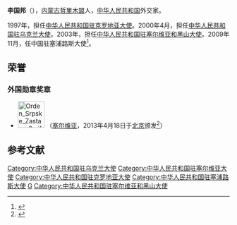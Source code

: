 '''李国邦'''（{{bd|1951年|||catIdx=}}），[[内蒙古|内蒙古]][[哲里木盟|哲里木盟]]人，[[中华人民共和国|中华人民共和国]]外交家。

1997年，担任[[中国驻克罗地亚大使列表|中华人民共和国驻克罗地亚大使]]。2000年4月，担任[[中国驻乌克兰大使列表|中华人民共和国驻乌克兰大使]]。2003年，担任[[中国驻塞尔维亚大使列表|中华人民共和国驻塞尔维亚和黑山大使]]。2009年11月，任中国驻塞浦路斯大使<ref>{{cite news|title=中国驻塞浦路斯大使李国邦携馆员向全国人民致以新春祝福|url=http://world.people.com.cn/GB/8212/191616/237527/237529/16861525.html|accessdate=2012-02-13|newspaper=人民网|archive-date=2016-03-04|archive-url=https://web.archive.org/web/20160304074132/http://world.people.com.cn/GB/8212/191616/237527/237529/16861525.html|dead-url=no}}</ref>。

==荣誉==
===外国勋章奖章===
* [[File:Orden_Srpske_Zastave_2.gif|60px]] {{link-sr|二等塞尔维亚国旗勋章|Орден српске заставе}}（[[塞尔维亚|塞尔维亚]]，2013年4月18日于[[北京|北京]]颁发<ref>{{cite news |author1=杨讴 |author2=李琰 |url=http://world.people.com.cn/n/2013/0419/c1002-21205194.html |title=塞尔维亚为中国大使授勋 |work=人民网 |date=2013-04-19 |accessdate=2022-01-24 |archive-date=2022-01-24 |archive-url=https://web.archive.org/web/20220124103655/http://world.people.com.cn/n/2013/0419/c1002-21205194.html }}</ref>）

==参考文献==
{{reflist}}
{{start box}}
{{s-dip}}
{{succession box|[[謝錫勤|謝錫勤]]|[[智昭林|智昭林]]|[[中國駐克羅地亞大使列表|中華人民共和國駐克羅地亞大使]]|1997年8月－2000年10月}}
{{succession box|[[周晓沛|周晓沛]]|[[姚培生|姚培生]]|[[中国驻乌克兰大使列表|中华人民共和国驻乌克兰大使]]|2000年4月－2003年4月}}
{{succession box|[[温西贵|温西贵]]|[[魏敬华|魏敬华]]|[[中国驻塞尔维亚大使列表|中华人民共和国驻塞尔维亚和黑山/塞爾維亞大使]]|2003年4月－2008年8月}}
{{succession box|[[趙亞力|趙亞力]]|[[劉昕生|劉昕生]]|[[中國駐塞浦路斯大使列表|中華人民共和國駐塞浦路斯大使]]|2009年11月－2012年5月}}
{{end box}}
{{中国政治人物小作品}}

{{DEFAULTSORT:L}}
[[Category:中华人民共和国驻乌克兰大使|Category:中华人民共和国驻乌克兰大使]]
[[Category:中华人民共和国驻塞尔维亚大使|Category:中华人民共和国驻塞尔维亚大使]]
[[Category:中华人民共和国驻克罗地亚大使|Category:中华人民共和国驻克罗地亚大使]]
[[Category:中华人民共和国驻塞浦路斯大使|Category:中华人民共和国驻塞浦路斯大使]]
[[Category:李姓|G]]
[[Category:中华人民共和国驻塞尔维亚和黑山大使|Category:中华人民共和国驻塞尔维亚和黑山大使]]